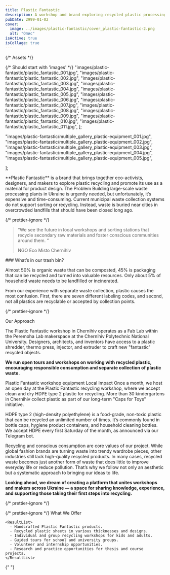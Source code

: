```yaml
---
title: Plastic Fantastic
description: A workshop and brand exploring recycled plastic processing and promoting its use as a resource for product design.
pubDate: 2999-01-02
cover:
  image: ../images/plastic-fantastic/cover_plastic-fantastic-2.png
  alt: "Опис"
isActive: true
isCollage: true
---
```


{/* Assets */}

{/* Should start with 'images' */}
"images/plastic-fantastic/plastic_fantastic_001.jpg",
"images/plastic-fantastic/plastic_fantastic_002.jpg",
"images/plastic-fantastic/plastic_fantastic_003.jpg",
"images/plastic-fantastic/plastic_fantastic_004.jpg",
"images/plastic-fantastic/plastic_fantastic_005.jpg",
"images/plastic-fantastic/plastic_fantastic_006.jpg",
"images/plastic-fantastic/plastic_fantastic_007.jpg",
"images/plastic-fantastic/plastic_fantastic_008.jpg",
"images/plastic-fantastic/plastic_fantastic_009.jpg",
"images/plastic-fantastic/plastic_fantastic_010.jpg",
"images/plastic-fantastic/plastic_fantastic_011.jpg",
];

"images/plastic-fantastic/multiple_gallery_plastic-equipment_001.jpg",
"images/plastic-fantastic/multiple_gallery_plastic-equipment_002.jpg",
"images/plastic-fantastic/multiple_gallery_plastic-equipment_003.jpg",
"images/plastic-fantastic/multiple_gallery_plastic-equipment_004.jpg",
"images/plastic-fantastic/multiple_gallery_plastic-equipment_005.jpg",

];

<TextContent>
  **Plastic Fantastic** is a brand that brings together eco-activists, designers, and makers to explore plastic recycling and promote its use as a material for product design.

</TextContent>

<TextContent>
  <Badge>The Problem</Badge>
  Building large-scale waste processing plants in Ukraine is urgently needed, but unfortunately, it’s expensive and time-consuming. Current municipal waste collection systems do not support sorting or recycling. Instead, waste is buried near cities in overcrowded landfills that should have been closed long ago.

</TextContent>

{/* prettier-ignore */}
<Blockquote>

<span>“</span>We see the future in local workshops and sorting stations that
recycle secondary raw materials and foster conscious communities around them.
<span>”</span>

  <BlockquoteFooter>
  NGO Eco Misto Chernihiv
</BlockquoteFooter>
</Blockquote>

<TextContent>
### What’s in our trash bin?

Almost 50% is organic waste that can be composted, 45% is packaging that can be recycled and turned into valuable resources. Only about 5% of household waste needs to be landfilled or incinerated.

From our experience with separate waste collection, plastic causes the most confusion. First, there are seven different labeling codes, and second, not all plastics are recyclable or accepted by collection points.

</TextContent>

{/* prettier-ignore */}
<Centered>

  <ImageGrid>
    <Full src={plasticTypes} />
  </ImageGrid>
</Centered>

<TextContent>
  <Badge>Our Approach</Badge>

The Plastic Fantastic workshop in Chernihiv operates as a Fab Lab within the Peremoha Lab makerspace at the Chernihiv Polytechnic National University. Designers, architects, and inventors have access to a plastic shredder, thermo press, injector, and extruder to craft new "fantastic" recycled objects.

**We run open tours and workshops on working with recycled plastic, encouraging responsible consumption and separate collection of plastic waste.**

</TextContent>

<MultiSlideGallery imagePaths={equipmentImages} orientation="square">
  Plastic Fantastic workshop equipment
</MultiSlideGallery>

<TextContent>
  <Badge>Local Impact</Badge>
  Once a month, we host an open day at the Plastic Fantastic recycling workshop, where we accept clean and dry HDPE type 2 plastic for recycling. More than 30 kindergartens in Chernihiv collect plastic as part of our long-term "Caps for Toys" initiative.

HDPE type 2 (high-density polyethylene) is a food-grade, non-toxic plastic that can be recycled an unlimited number of times. It’s commonly found in bottle caps, hygiene product containers, and household cleaning bottles. We accept HDPE every first Saturday of the month, as announced via our Telegram bot.

Recycling and conscious consumption are core values of our project. While global fashion brands are turning waste into trendy wardrobe pieces, other industries still lack high-quality recycled products. In many cases, recycled waste becomes just another form of waste that does little to improve everyday life or reduce pollution. That’s why we follow not only an aesthetic but a systematic approach to bringing our ideas to life.

**Looking ahead, we dream of creating a platform that unites workshops and makers across Ukraine — a space for sharing knowledge, experience, and supporting those taking their first steps into recycling.**

</TextContent>

{/* prettier-ignore */}
<Centered>

  <ImageGrid>
    <Half src={product1} orientation="portrait" />
    <Half src={product2} orientation="portrait" />
    <Half src={product3} orientation="portrait" />
    <Half src={product4} orientation="portrait" />
  </ImageGrid>
</Centered>

{/* prettier-ignore */}
  <TextContent>
    <Badge>What We Offer</Badge>

    <ResultList>
      - Handcrafted Plastic Fantastic products.
      - Recycled plastic sheets in various thicknesses and designs.
      - Individual and group recycling workshops for kids and adults.
      - Guided tours for school and university groups.
      - Volunteer and internship opportunities.
      - Research and practice opportunities for thesis and course projects.
    </ResultList>

  </TextContent>

{" "}

<Logos>
  <Icon name="donors-transition" />
  <div class="donor-logo">
    <MyPicture src={gizLogo} width={300} alt="GIZ logo" />
  </div>
  <Icon name="partners-politehnika-original" />
  <Icon name="partners-ostriv-original" />
  <Icon name="partners-zelenew-original" />
  <Icon name="partners-tolocar-original" />
</Logos>

<MultiSlideGallery imagePaths={workshopImages} isFullscreen />
